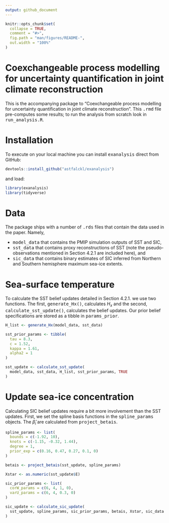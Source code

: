 ```yaml
---
output: github_document
---
```


```r
knitr::opts_chunk$set(
  collapse = TRUE,
  comment = "#>",
  fig.path = "man/figures/README-",
  out.width = "100%"
)
```

# Coexchangeable process modelling for uncertainty quantification in joint climate reconstruction

This is the accompanying package to "Coexchangeable process modelling for uncertainty quantification in joint climate reconstruction". This <tt>.rmd</tt> file pre-computes some results; to run the analysis from scratch look in <tt>run_analysis.R</tt>.

# Installation

To execute on your local machine you can install <tt>exanalysis</tt> direct from GitHub:

```r
devtools::install_github("astfalckl/exanalysis")
```

and load:

```r
library(exanalysis)
library(tidyverse)
```

# Data

The package ships with a number of <tt>.rds</tt> files that contain the data used in the paper. Namely,

* <tt>model_data</tt> that contains the PMIP simulation outputs of SST and SIC,
* <tt>sst_data</tt> that contains proxy reconstructions of SST (note the pseudo-observations mentioned in Section 4.2.1 are included here), and
* <tt>sic_data</tt> that contains binary estimates of SIC inferred from Northern and Southern hemisphere maximum sea-ice extents. 

<!-- ![SST Data](images/sst_data_plot.png) -->

# Sea-surface temperature

To calculate the SST belief updates detailed in Section 4.2.1. we use two functions.
The first, <tt>generate_Hx()</tt>, calculates $H_x$ and the second, <tt>calculate_sst_update()</tt>, calculates the belief updates. Our prior belief specifications are stored as a tibble in <tt>params_prior</tt>.

```r
H_list <- generate_Hx(model_data, sst_data)

sst_prior_params <- tibble(
  tau = 8.3,
  c = 1.52,
  kappa = 1.61,
  alpha2 = 1
)

sst_update <- calculate_sst_update(
  model_data, sst_data, H_list, sst_prior_params, TRUE
)
```

# Update sea-ice concentration

Calculating SIC belief updates require a bit more involvement than the SST updates. First, we set the spline basis functions in the <tt>spline_params</tt> objects. The $\hat{\beta}_i$ are calculated from <tt>project_betais</tt>.

```r
spline_params <- list(
  bounds = c(-1.92, 10),
  knots = c(-1.15, -0.32, 1.44),
  degree = 1,
  prior_exp = c(0.16, 0.47, 0.27, 0.1, 0)
)

betais <- project_betais(sst_update, spline_params)

Xstar <- as.numeric(sst_update$E)

sic_prior_params <- list(
  corW_params = c(6, 4, 1, 0),
  varU_params = c(6, 4, 0.3, 0)
)

sic_update <- calculate_sic_update(
  sst_update, spline_params, sic_prior_params, betais, Xstar, sic_data
)
```



















